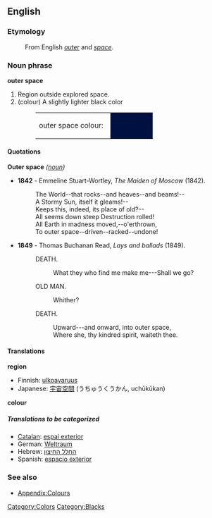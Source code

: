 {{Wikipedia}}
==English==
===Etymology===
:From English ''[[outer]]'' and ''[[space]]''.

===Noun phrase===
'''outer space''' 

# Region outside explored space.
# (colour) A slightly lighter black color 
#:<table><tr><td>outer space colour: &nbsp;</td><td bgcolor="#001041" width="80">&nbsp; </td></tr></table>

====Quotations====
;'''Outer space''' ''([[noun]])'' 
*'''1842''' - Emmeline Stuart-Wortley, ''The Maiden of Moscow'' (1842).
*:The World--that rocks--and heaves--and beams!--
*:A Stormy Sun, itself it gleams!--
*:Keeps this, indeed, its place of old?--
*:All seems down steep Destruction rolled!
*:All Earth in madness moved,--o'erthrown,
*:To outer space--driven--racked--undone!
*'''1849''' - Thomas Buchanan Read, ''Lays and ballads'' (1849).
*:DEATH.
*::What they who find me make me---Shall we go?
*:OLD MAN.
*::Whither?
*:DEATH.
*::Upward---and onward, into outer space,
*::Where she, thy kindred spirit, waiteth thee.

====Translations====
'''region'''
{{top}}
*Finnish: [[ulkoavaruus]]
*Japanese: [[宇宙空間]] (うちゅうくうかん, uchūkūkan)
{{mid}}
{{bottom}}

'''colour'''
{{top}}
{{mid}}
{{bottom}}

=====Translations to be categorized=====
{{checktrans}}
<!--Remove this section once all of the translations below have been moved into the tables above.-->
*[[Catalan]]: [[espai exterior]]
*German: [[Weltraum]]
*Hebrew: [[החלל החיצון]]
*Spanish: [[espacio exterior]]

===See also===
*[[Wiktionary_Appendix:Colours|Appendix:Colours]]

[[Category:Colors]]
[[Category:Blacks]]